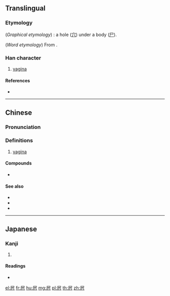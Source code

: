 {{character info/new}}

==Translingual==

===Etymology===
(''Graphical etymology'') {{liushu|i|rs=尸05}}: a hole ([[穴]]) under a body ([[尸]]).

(''Word etymology'') From {{etyl|sit-pro|-}} {{m|sit-pro|*b(j)et||vagina, vulva}}.

===Han character===
{{Han char|rn=44|rad=尸|as=05|sn=8|four=7屄
7287|canj=SJC|ids=⿸尸穴}}

# {{label|mul|vulgar}} [[vagina]]

====References====
* {{Han ref|kx=0300.270|dkj=07661|hdz=20970.090|uh=5C44|ud=23620|bh=CC59|bd=52313}}

----

==Chinese==
{{zh-forms}}

===Pronunciation===
{{zh-pron
|m=bī
|c=bei1,hai1
|h=pfs=pài
|md=
|mn=bai/pi
|mn_note=bai: colloquial reading, pi: literal reading
|w=
|mc=
|oc=
|cat=a
}}

===Definitions===
{{zh-hanzi}}

# {{label|mul|vulgar}} [[vagina]]

====Compounds====
* {{zh-l|傻屄}}

====See also====
* {{zh-l|逼}}
* {{zh-l|斃}}
* {{zh-l|閪}}

----

==Japanese==

===Kanji===
{{ja-kanji|grade=9|rs=尸05}}

# {{defn|lang=ja|sort=尸05}}

====Readings====
* {{ja-readings|on=[[ひ]] (hi)|kun=}}

[[el:屄]]
[[fr:屄]]
[[hu:屄]]
[[mg:屄]]
[[pl:屄]]
[[th:屄]]
[[zh:屄]]